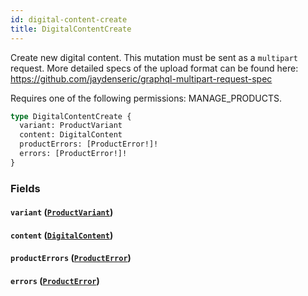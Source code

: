 ```yaml
---
id: digital-content-create
title: DigitalContentCreate
---
```



Create new digital content. This mutation must be sent as a `multipart` request. More detailed specs of the upload format can be found here: https://github.com/jaydenseric/graphql-multipart-request-spec 

Requires one of the following permissions: MANAGE_PRODUCTS.

```graphql
type DigitalContentCreate {
  variant: ProductVariant
  content: DigitalContent
  productErrors: [ProductError!]!
  errors: [ProductError!]!
}
```


### Fields

#### `variant` ([`ProductVariant`](../../../developer/api-reference/objects/product-variant))




#### `content` ([`DigitalContent`](../../../developer/api-reference/objects/digital-content))




#### `productErrors` ([`ProductError`](../../../developer/api-reference/objects/product-error))




#### `errors` ([`ProductError`](../../../developer/api-reference/objects/product-error))






